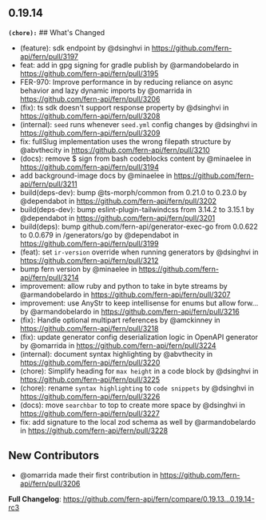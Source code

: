 ## 0.19.14
**`(chore):`** ## What's Changed
* (feature): sdk endpoint by @dsinghvi in https://github.com/fern-api/fern/pull/3197
* feat: add in gpg signing for gradle publish by @armandobelardo in https://github.com/fern-api/fern/pull/3195
* FER-970: Improve performance in by reducing reliance on async behavior and lazy dynamic imports by @omarrida in https://github.com/fern-api/fern/pull/3206
* (fix): ts sdk doesn't support response property by @dsinghvi in https://github.com/fern-api/fern/pull/3208
* (internal): `seed` runs whenever `seed.yml` config changes by @dsinghvi in https://github.com/fern-api/fern/pull/3209
* fix: fullSlug implementation uses the wrong filepath structure by @abvthecity in https://github.com/fern-api/fern/pull/3210
* (docs): remove $ sign from bash codeblocks content by @minaelee in https://github.com/fern-api/fern/pull/3194
* add background-image docs by @minaelee in https://github.com/fern-api/fern/pull/3211
* build(deps-dev): bump @ts-morph/common from 0.21.0 to 0.23.0 by @dependabot in https://github.com/fern-api/fern/pull/3202
* build(deps-dev): bump eslint-plugin-tailwindcss from 3.14.2 to 3.15.1 by @dependabot in https://github.com/fern-api/fern/pull/3201
* build(deps): bump github.com/fern-api/generator-exec-go from 0.0.622 to 0.0.679 in /generators/go by @dependabot in https://github.com/fern-api/fern/pull/3199
* (feat): set `ir-version` override when running generators by @dsinghvi in https://github.com/fern-api/fern/pull/3212
* bump fern version by @minaelee in https://github.com/fern-api/fern/pull/3214
* improvement: allow ruby and python to take in byte streams by @armandobelardo in https://github.com/fern-api/fern/pull/3207
* improvement: use AnyStr to keep intellisense for enums but allow forw… by @armandobelardo in https://github.com/fern-api/fern/pull/3216
* (fix): Handle optional multipart references by @amckinney in https://github.com/fern-api/fern/pull/3218
* (fix): update generator config deserialization logic in OpenAPI generator by @omarrida in https://github.com/fern-api/fern/pull/3224
* (internal): document syntax highlighting by @abvthecity in https://github.com/fern-api/fern/pull/3220
* (chore): Simplify heading for `max height` in a code block by @dsinghvi in https://github.com/fern-api/fern/pull/3225
* (chore): rename `syntax highlighting` to `code snippets` by @dsinghvi in https://github.com/fern-api/fern/pull/3226
* (docs): move `searchbar` to top to create more space by @dsinghvi in https://github.com/fern-api/fern/pull/3227
* fix: add signature to the local zod schema as well by @armandobelardo in https://github.com/fern-api/fern/pull/3228

## New Contributors
* @omarrida made their first contribution in https://github.com/fern-api/fern/pull/3206

**Full Changelog**: https://github.com/fern-api/fern/compare/0.19.13...0.19.14-rc3

